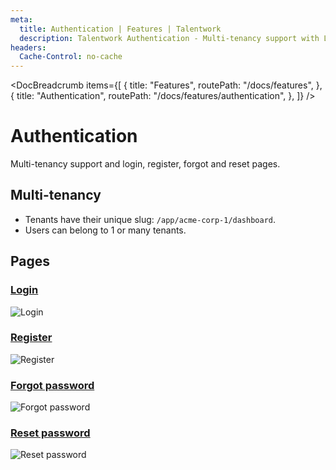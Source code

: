 ```yaml
---
meta:
  title: Authentication | Features | Talentwork
  description: Talentwork Authentication - Multi-tenancy support with Login, Register, Forgot password and Reset password pages.
headers:
  Cache-Control: no-cache
---
```



<DocBreadcrumb
  items={[
    {
      title: "Features",
      routePath: "/docs/features",
    },
    {
      title: "Authentication",
      routePath: "/docs/features/authentication",
    },
  ]}
/>

# Authentication

Multi-tenancy support and login, register, forgot and reset pages.

## Multi-tenancy

- Tenants have their unique slug: `/app/acme-corp-1/dashboard`.
- Users can belong to 1 or many tenants.

## Pages

### [Login](/login)

<img
  class="bg-gray-100 border-gray-500 border-2 border-dashed rounded-lg object-cover h-95"
  src="https://yahooder.sirv.com/saasrock/features/authentication/login.png"
  alt="Login"
/>

### [Register](/register)

<img
  class="bg-gray-100 border-gray-500 border-2 border-dashed rounded-lg object-cover h-95"
  src="https://yahooder.sirv.com/saasrock/features/authentication/register.png"
  alt="Register"
/>

### [Forgot password](/forgot-password)

<img
  class="bg-gray-100 border-gray-500 border-2 border-dashed rounded-lg object-cover h-95"
  src="https://yahooder.sirv.com/saasrock/features/authentication/forgot-password.png"
  alt="Forgot password"
/>

### [Reset password](/reset)

<img
  class="bg-gray-100 border-gray-500 border-2 border-dashed rounded-lg object-cover h-95"
  src="https://yahooder.sirv.com/saasrock/features/authentication/reset-password.png"
  alt="Reset password"
/>
